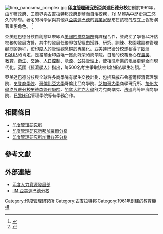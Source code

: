 {{NoteTA
|1=zh-cn:艾哈迈达巴德; zh-tw:亞美達巴德; 
|2=zh-cn:艾哈迈达巴德; zh-tw:亞美達巴德; 
}}
[[Image:Iima_panorama_complex.jpg|thumb]]
'''[[印度管理研究所|印度管理研究所]]亞美達巴德分校'''初創於1961年，由印度政府、工商界與[[古吉拉特邦|古吉拉特邦]]政府創辦而自治校務，乃[[印度管理研究所|IIM]]體系中歷史第二悠久的學府。著名的科學家{{tsl|en|Vikram Sarabhai|維克拉姆·薩拉巴伊}}與其他以[[亞美達巴德|亞美達巴德]]的[[實業家|實業家]]歷來在該校的成立上皆扮演著重要角色。
<ref name="iima">{{cite web
 |title      = IIMA The Institute
 |url      = http://www.iimahd.ernet.in/institute/institute.htm
 |accessdate      = 2008-02-06
 |archive-date      = 2009-02-10
 |archive-url      = https://web.archive.org/web/20090210032534/http://iimahd.ernet.in/institute/institute.htm
 |dead-url      = yes
 }}</ref> 

亞美達巴德分校自創辦以來即與[[美國|美國]][[哈佛商學院|哈佛商學院]]有課程合作，並成立了學會以評估校務的發展方針。其中的發展任務即包括經由授課、研究、訓練、校園建設和管理顧問的過程，使[[印度人|印度人]]的管理觀念趨於專業化。亞美達巴德分校遂獲得了[[歐洲|歐洲]][[歐洲質量改善系統|EQUIS]]的肯定，是當前全印度唯一獲此殊榮的商學院。目前的校務重心在[[農業|農業]]、[[教育|教育]]、[[衛生|衛生]]、[[交通|交通]]、[[人口控制|人口控制]]、[[能源|能源]]、[[公共管理|公共管理]]上，使相關產業的發展更健全而現代化。[[英國|英國]]《[[經濟學人|經濟學人]]》指出，每500名考生爭取該校1席[[企業管理碩士|MBA]]學生名額。<ref name="eiu">{{cite web
|author = Economic Intelligence Unit
|title = Which MBA
|url = http://mba.eiu.com/index.asp?layout=school_snapshot&mba_program_id=910471491&university_id=900471490&university_name=Indian+Institute+of+Management+%2D+Ahmedabad
|accessdate = 2008-02-06
|archive-date = 2009-04-14
|archive-url = https://web.archive.org/web/20090414215555/http://mba.eiu.com/index.asp?layout=school_snapshot&mba_program_id=910471491&university_id=900471490&university_name=Indian+Institute+of+Management+%2D+Ahmedabad
|dead-url = no
}}</ref>
 
亞美達巴德分校與全球許多商學院有學生交換計劃，包括蘇威布魯塞爾經濟管理學院、[[史登商學院|史登商學院]]、[[哥倫比亞大學|哥倫比亞大學]]哥倫比亞商學院、[[芝加哥大學|芝加哥大學]]商學研究所、[[加州大學洛杉磯分校|加州大學洛杉磯分校]][[安德森管理學院|安德森管理學院]]、[[加拿大|加拿大]][[約克大學|約克大學]]舒力克商學院、[[法國|法國]]高等經濟商學院、[[巴黎|巴黎]]HEC管理學院等有學務合作。

==相關條目== 
* [[印度管理研究所|印度管理研究所]]  
* [[印度管理研究所邦加羅爾分校|印度管理研究所邦加羅爾分校]] 
* [[印度管理研究所加爾各答分校|印度管理研究所加爾各答分校]] 

==參考文獻==
{{reflist|colwidth=30em}}

==外部連結==
{{commonscat}}

*[https://web.archive.org/web/20090122064655/http://education.nic.in/tecedu.asp 印度人力資源發展部]
*[https://web.archive.org/web/20130302083731/http://iimahd.ernet.in/ IIM 亞美達巴德分校]

[[Category:印度管理研究所|Category:印度管理研究所]]
[[Category:古吉拉特邦|Category:古吉拉特邦]]
[[Category:1961年創建的教育機構|Category:1961年創建的教育機構]]